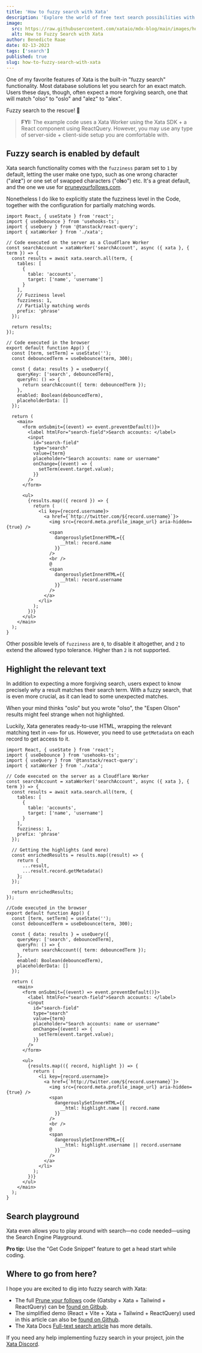 ```yaml
---
title: 'How to fuzzy search with Xata'
description: 'Explore the world of free text search possibilities with Xata and take a deep dive into fuzzy search.'
image:
  src: https://raw.githubusercontent.com/xataio/mdx-blog/main/images/how-to-fuzzy-search-with-xata.png
  alt: How to Fuzzy Search with Xata
author: Benedicte Raae
date: 02-13-2023
tags: ['search']
published: true
slug: how-to-fuzzy-search-with-xata
---
```


One of my favorite features of Xata is the built-in "fuzzy search"
functionality. Most database solutions let you search for an exact match. Users
these days, though, often expect a more forgiving search, one that will match
"olso" to "oslo" and "alez" to "alex".

Fuzzy search to the rescue! 💪

<ArticleImage
  src="https://github.com/xataio/mdx-blog/raw/main/images/xata-fuzzy-search-on-off.gif"
  width="1920"
  height="1080"
  alt="The difference in results with fuzzy search enabled and disabled"
  caption="Fuzzy search enabled and disabled"
  position="center"
/>

> **FYI:** The example code uses a Xata Worker using the Xata SDK + a React component using ReactQuery. However, you may use any type of server-side + client-side setup you are comfortable with.

## Fuzzy search is enabled by default

Xata search functionality comes with the `fuzziness` param set to `1` by
default, letting the user make one typo, such as one wrong character
("ale**z**") or one set of swapped characters ("o**ls**o") etc. It's a great
default, and the one we use for
[pruneyourfollows.com](https://pruneyourfollows.com).

Nonetheless I do like to explicitly state the fuzziness level in the Code,
together with the configuration for partially matching words.

```tsx
import React, { useState } from 'react';
import { useDebounce } from 'usehooks-ts';
import { useQuery } from '@tanstack/react-query';
import { xataWorker } from './xata';

// Code executed on the server as a Cloudflare Worker
const searchAccount = xataWorker('searchAccount', async ({ xata }, { term }) => {
  const results = await xata.search.all(term, {
    tables: [
      {
        table: 'accounts',
        target: ['name', 'username']
      }
    ],
    // Fuzziness level
    fuzziness: 1,
    // Partially matching words
    prefix: 'phrase'
  });

  return results;
});

// Code executed in the browser
export default function App() {
  const [term, setTerm] = useState('');
  const debouncedTerm = useDebounce(term, 300);

  const { data: results } = useQuery({
    queryKey: ['search', debouncedTerm],
    queryFn: () => {
      return searchAccount({ term: debouncedTerm });
    },
    enabled: Boolean(debouncedTerm),
    placeholderData: []
  });

  return (
    <main>
      <form onSubmit={(event) => event.preventDefault()}>
        <label htmlFor="search-field">Search accounts: </label>
        <input
          id="search-field"
          type="search"
          value={term}
          placeholder="Search accounts: name or username"
          onChange={(event) => {
            setTerm(event.target.value);
          }}
        />
      </form>

      <ul>
        {results.map(({ record }) => {
          return (
            <li key={record.username}>
              <a href={`http://twitter.com/${record.username}`}>
                <img src={record.meta.profile_image_url} aria-hidden={true} />
                <span
                  dangerouslySetInnerHTML={{
                    __html: record.name
                  }}
                />
                <br />
                @
                <span
                  dangerouslySetInnerHTML={{
                    __html: record.username
                  }}
                />
              </a>
            </li>
          );
        })}
      </ul>
    </main>
  );
}
```

Other possible levels of `fuzziness` are `0`, to disable it altogether, and `2`
to extend the allowed typo tolerance. Higher than `2` is not supported.

## Highlight the relevant text

In addition to expecting a more forgiving search, users expect to know precisely
_why_ a result matches their search term. With a fuzzy search, that is even more
crucial, as it can lead to some unexpected matches.

When your mind thinks "oslo" but you wrote "olso", the "Espen Olson" results
might feel strange when not highlighted.

<ArticleImage
  src="https://github.com/xataio/mdx-blog/raw/main/images/xata-highlights-on-off.gif"
  width="1920"
  height="1080"
  alt="The difference between results with and withuot highlighting"
  caption="With and without highlighting"
  position="center"
/>

Luckily, Xata generates ready-to-use HTML, wrapping the relevant matching text
in `<em>` for us. However, you need to use `getMetadata` on each record to get
access to it.

```tsx
import React, { useState } from 'react';
import { useDebounce } from 'usehooks-ts';
import { useQuery } from '@tanstack/react-query';
import { xataWorker } from './xata';

// Code executed on the server as a Cloudflare Worker
const searchAccount = xataWorker('searchAccount', async ({ xata }, { term }) => {
  const results = await xata.search.all(term, {
    tables: [
      {
        table: 'accounts',
        target: ['name', 'username']
      }
    ],
    fuzziness: 1,
    prefix: 'phrase'
  });

  // Getting the highlights (and more)
  const enrichedResults = results.map((result) => {
    return {
      ...result,
      ...result.record.getMetadata()
    };
  });

  return enrichedResults;
});

//Code executed in the browser
export default function App() {
  const [term, setTerm] = useState('');
  const debouncedTerm = useDebounce(term, 300);

  const { data: results } = useQuery({
    queryKey: ['search', debouncedTerm],
    queryFn: () => {
      return searchAccount({ term: debouncedTerm });
    },
    enabled: Boolean(debouncedTerm),
    placeholderData: []
  });

  return (
    <main>
      <form onSubmit={(event) => event.preventDefault()}>
        <label htmlFor="search-field">Search accounts: </label>
        <input
          id="search-field"
          type="search"
          value={term}
          placeholder="Search accounts: name or username"
          onChange={(event) => {
            setTerm(event.target.value);
          }}
        />
      </form>

      <ul>
        {results.map(({ record, highlight }) => {
          return (
            <li key={record.username}>
              <a href={`http://twitter.com/${record.username}`}>
                <img src={record.meta.profile_image_url} aria-hidden={true} />
                <span
                  dangerouslySetInnerHTML={{
                    __html: highlight.name || record.name
                  }}
                />
                <br />
                @
                <span
                  dangerouslySetInnerHTML={{
                    __html: highlight.username || record.username
                  }}
                />
              </a>
            </li>
          );
        })}
      </ul>
    </main>
  );
}
```

## Search playground

Xata even allows you to play around with search—no code needed—using the Search
Engine Playground.

**Pro tip:** Use the "Get Code Snippet" feature to get a head start while
coding.

<ArticleImage
  src="https://github.com/xataio/mdx-blog/raw/main/images/xata-search-engine-playground.png"
  width="1920"
  height="1080"
  alt="Xata Playground showing similar code as this article"
  caption="Xata Playground showing similar code as this article"
  position="center"
/>

## Where to go from here?

I hope you are excited to dig into fuzzy search with Xata:

- The full [Prune your follows](https://pruneyourfollows.com/) code (Gatsby +
  Xata + Tailwind + ReactQuery) can be [found on Gitbub](https://github.com/queen-raae/prune-your-follows).
- The simplified demo (React + Vite + Xata + Tailwind + ReactQuery) used in this
  article can also be
  [found on Github](https://github.com/queen-raae/xata-fuzzy-search-demo).
- The Xata Docs
  [Full-text search article](/docs/sdk/search) has
  more details.

If you need any help implementing fuzzy search in your project, join the
[Xata Discord](https://xata.io/discord).
